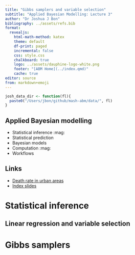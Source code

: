 ```yaml
---
title: "Gibbs samplers and variable selection"
subtitle: "Applied Bayesian Modelling: Lecture 3"
author: "Dr Joshua J Bon"
bibliography: ../assets/refs.bib
format:
  revealjs:
    html-math-method: katex
    theme: default
    df-print: paged
    incremental: false 
    css: style.css
    chalkboard: true
    logo: ../assets/dauphine-logo-white.png
    footer: "[ABM Home](../index.qmd)"
    cache: true
editor: source
from: markdown+emoji
---
```


```r

josh_data_dir <- function(fl){
  paste0("/Users/jbon/github/mash-abm/data/", fl)
}

```

## Applied Bayesian modelling

-   Statistical inference :mag:
-   Statistical prediction
-   Bayesian models
-   Computation :mag:
-   Workflows

::: callout-note
## Links 

- [Death rate in urban areas](https://github.com/bonStats/mash-abm/tree/main/data){target="_blank"}
- [Index slides](../index.html)
:::

# Statistical inference

## Linear regression and variable selection



# Gibbs samplers
